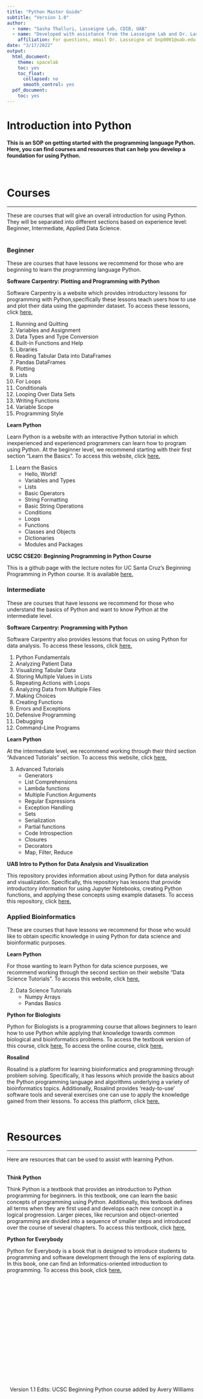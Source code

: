 ```yaml
---
title: "Python Master Guide"
subtitle: "Version 1.0"
author: 
  - name: "Sasha Thalluri, Lasseigne Lab, CDIB, UAB"
  - name: "Developed with assistance from the Lasseigne Lab and Dr. Lara Ianov, UAB"
    affiliation: For questions, email Dr. Lasseigne at bnp0001@uab.edu
date: "3/17/2022"
output:
  html_document:
    theme: spacelab
    toc: yes
    toc_float:
      collapsed: no
      smooth_control: yes
  pdf_document:
    toc: yes
---
```


# Introduction into Python

#### This is an SOP on getting started with the programming language Python. Here, you can find courses and resources that can help you develop a foundation for using Python.
<br>

# Courses
*** 
These are courses that will give an overall introduction for using Python. They will be separated into different sections based on experience level: Beginner, Intermediate, Applied Data Science.
<br>
<br>

### Beginner
These are courses that have lessons we recommend for those who are beginning to learn the programming language Python. 

**Software Carpentry: Plotting and Programming with Python**

Software Carpentry is a website which provides introductory lessons for programming with Python,specifically these lessons teach users how to use and plot their data using the gapminder dataset. To access these lessons, click <a href="http://swcarpentry.github.io/python-novice-gapminder/">here.</a>

1. Running and Quitting
2. Variables and Assignment
3. Data Types and Type Conversion
4. Built-in Functions and Help
5. Libraries
6. Reading Tabular Data into DataFrames
7. Pandas DataFrames
8. Plotting
9. Lists
10. For Loops
11. Conditionals
12. Looping Over Data Sets
13. Writing Functions
14. Variable Scope
15. Programming Style

**Learn Python**

Learn Python is a website with an interactive Python tutorial in which inexperienced and experienced programmers can learn how to program using Python. At the beginner level, we recommend starting with their first section "Learn the Basics". To access this website, click <a href="https://www.learnpython.org/" target="_blank">here.</a>

1. Learn the Basics
   * Hello, World!
   * Variables and Types
   * Lists
   * Basic Operators
   * String Formatting
   * Basic String Operations
   * Conditions
   * Loops
   * Functions
   * Classes and Objects
   * Dictionaries
   * Modules and Packages
   
**UCSC CSE20: Beginning Programming in Python Course**

This is a github page with the lecture notes for UC Santa Cruz's Beginning Programming in Python course. It is available <a href="https://github.com/benedictpaten/intro_python" target="_blank">here.</a>


### Intermediate
These are courses that have lessons we recommend for those who understand the basics of Python and want to know Python at the intermediate level.

**Software Carpentry: Programming with Python**

Software Carpentry also provides lessons that focus on using Python for data analysis. To access these lessons, click <a href="https://swcarpentry.github.io/python-novice-inflammation/">here.</a>

1. Python Fundamentals
2. Analyzing Patient Data
3. Visualizing Tabular Data
4. Storing Multiple Values in Lists
5. Repeating Actions with Loops
6. Analyzing Data from Multiple Files
7. Making Choices
8. Creating Functions
9. Errors and Exceptions
10. Defensive Programming
11. Debugging 
12. Command-Line Programs


**Learn Python**

At the intermediate level, we recommend working through their third section "Advanced Tutorials" section. To access this website, click <a href="https://www.learnpython.org/">here.</a>

3. Advanced Tutorials
    * Generators
    * List Comprehensions
    * Lambda functions
    * Multiple Function Arguments
    * Regular Expressions
    * Exception Handling
    * Sets
    * Serialization
    * Partial functions
    * Code Introspection
    * Closures
    * Decorators
    * Map, Filter, Reduce
  
**UAB Intro to Python for Data Analysis and Visualization**

This repository provides information about using Python for data analysis and visualization. Specifically, this repository has lessons that provide introductory information for using Jupyter Notebooks, creating Python functions, and applying these concepts using example datasets. To access this repository, click <a href="https://github.com/bjoyce3/UAB_IntrotoPython_Analysis_Vis/tree/main/python-lessons">here.</a>


### Applied Bioinformatics
These are courses that have lessons we recommend for those who would like to obtain specific knowledge in using Python for data science and bioinformatic purposes.

**Learn Python**

For those wanting to learn Python for data science purposes, we recommend working through the second section on their website "Data Science Tutorials". To access this website, click <a href="https://www.learnpython.org/">here.</a>

2. Data Science Tutorials
    * Numpy Arrays
    * Pandas Basics
  
**Python for Biologists**

Python for Biologists is a programming course that allows beginners to learn how to use Python while applying that knowledge towards common biological and bioinformatics problems. To access the textbook version of this  course, click <a href="http://userpages.fu-berlin.de/digga/p4b.pdf">here.</a> To access the online course, click <a href="https://pythonforbiologists.com/tutorial.html">here.</a>
  
**Rosalind**

Rosalind is a platform for learning bioinformatics and programming through problem solving. Specifically, it has lessons which provide the basics about the Python programming language and algorithms underlying a variety of bioinformatics topics. Additionally, Rosalind provides 'ready-to-use' software tools and several exercises one can use to apply the knowledge gained from their lessons. To access this platform, click <a href="https://rosalind.info/problems/locations/">here.</a>




<br>


# Resources
*** 
Here are resources that can be used to assist with learning Python. 
<br>
<br>

**Think Python**

Think Python is a textbook that provides an introduction to Python programming for beginners. In this textbook, one can learn the basic concepts of programming using Python. Additionally, this textbook defines all terms when they are first used and develops each new concept in a logical progression. Larger pieces, like recursion and object-oriented programming are divided into a sequence of smaller steps and introduced over the course of several chapters. To access this textbook, click <a href="https://greenteapress.com/wp/think-python-2e/">here.</a>

**Python for Everybody**

Python for Everybody is a book that is designed to introduce students to programming and software development through the lens of exploring data. In this book, one can find an Informatics-oriented introduction to programming. To access this book, click <a href="https://www.py4e.com/book.php">here.</a>





<br>
<br>
<br>
<br>
<br>
<br>
<br>
<br>
<br>
<br>
<br>
<br>
<br>
<br>
<br>
<br>
<center> Version 1.1
Edits: UCSC Beginning Python course added by Avery Williams
<br>















